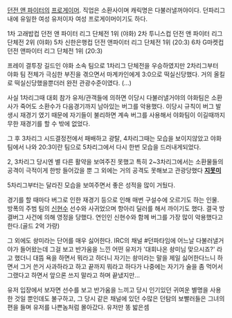 [[던전 앤 파이터]]의 [[프로게이머]]. 직업은 소환사이며 캐릭명은 다불러낼꺼야이다. 던파리그내에 유일한 여성 유저이자 여성 프로게이머이기도 하다.

1차 고래밥컵 던전 앤 파이터 리그 단체전 1위 (야화)
2차 투니스컵 던전 앤 파이터 리그 단체전 2위 (야화)
5차 신한은행컵 던전 앤파이터 리그 단체전 1위 (20:3)
6차 G마켓컵 던전 앤파이터 리그 단체전 1위 (20:3)


프레이 결투장 길드인 야화 소속 팀으로 1차리그 단체전을 우승하였지만 2차리그부터 야화 팀 전체가 극심한 부진을 겪으면서 마계카인에게 3:0으로 떡실신당했다. 거의 올킬로 떡실신당했을뿐더러 완전 관광수준이였다. (...)

사실 1차리그때 대회 참가 유저/관객들에 의하면 이당시 다불러낼거야의 야화팀은 소환사가 죽어도 소환수가 다음경기까지 남아있는 버그를 악용했다. 이당시 규칙이 버그 발생시 재경기 였기 때문에 자기들이 불리하면 계속 버그를 사용해서 야화팀이 이길때까지 무한 재경기를 할 수 밖에 없었다.

그 후 3차리그 시드결정전에서 패배하고 광탈, 4차리그때는 모습을 보이지않았고 야화팀에서 나와 20:3이란 팀으로 5차리그에서 다시 한번 모습을 드러내게되었다.

2, 3차리그 당시엔 별 다른 활약을 보여주진 못했고 특히 2~3차리그에서는 소환물들의 공격이 극적이게 한방 들어갔을 뿐 그 외에는 거의 공격도 못해보고 관광당했다 '''[[지못미]]'''

5차리그부터는 달라진 모습을 보여주면서 좋은 성적을 많이 거뒀다.

경기를 할 때마다 버그로 인한 재경기 등으로 인해 매번 구설수에 오르기도 하는 인물. 방폭의 주범 팀의 [[신현수]] 선수와 사귀었으며 항아리 딜러를 해서 까이기도 했다. 결국 방결버그 사건에 의해 영정을 당했다. 연인인 신현수와 함께 버그를 가장 많이 악용했다고 한다.(골드 2억 가량)

그 외에도 솽미라는 단어를 매우 싫어한다.  IRC의 채널 #던파타임에 어느날 다불러낼거야가 들어왔는데 그걸 보고 반가움을 느낀 어떤 유저가 '대회나온 솽미님 맞으시죠?' 라고 했더니 대뜸 욕을 하면서 뭐라고 하더니 자기는 솽미라는 말을 제일 싫어한다느니 하면서 그거 쓴거 사과하라고 하고 끝까지 뭐라고 하다가 나중에는 자기가 술을 좀 먹어서 그랬다고 하면서 앞으론 쓰지 말라고 하며 끝냈지만... 

유저 입장에서 보자면 선수를 보고 반가움을 느끼고 당시 인기있던 귀여운 별명을 사용한 것일 뿐인데도 불구하고, 그 당시 같은 채널에 있던 수많은 던탐의 보빨러들은 그녀의 편을 들며 유저를 나쁜놈처럼 몰아갔다. 유저만 똥 밟은셈
